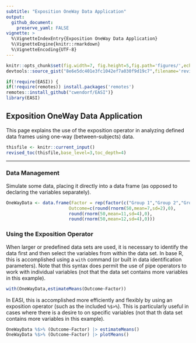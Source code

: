 ```yaml
---
subtitle: "Exposition OneWay Data Application"
output:
  github_document:
    preserve_yaml: FALSE
vignette: >
  %\VignetteIndexEntry{Exposition OneWay Data Application}
  %\VignetteEngine{knitr::rmarkdown}
  %\VignetteEncoding{UTF-8}
---
```


```r
knitr::opts_chunk$set(fig.width=7, fig.height=5,fig.path='figures/',echo=TRUE,warning=FALSE,message=FALSE)
devtools::source_gist("8e6e5dc401e3fc1042ef7a030f9d19c7",filename='revised_toc.R')
```

```r
if(!require(EASI)) {
if(!require(remotes)) install.packages('remotes')
remotes::install_github("cwendorf/EASI")}
library(EASI)
```

## Exposition OneWay Data Application

This page explains the use of the exposition operator in analyzing defined data frames using one-way (between-subjects) data.

```r
thisfile <- knitr::current_input()
revised_toc(thisfile,base_level=3,toc_depth=4)
```

---

### Data Management

Simulate some data, placing it directly into a data frame (as opposed to declaring the variables separately).
```r
OneWayData <- data.frame(Factor = rep(factor(c("Group 1","Group 2","Group 3")),each=50),
                        Outcome=c(round(rnorm(50,mean=7,sd=2),0),
                        round(rnorm(50,mean=11,sd=4),0),
                        round(rnorm(50,mean=12,sd=4),0)))
```

### Using the Exposition Operator

When larger or predefined data sets are used, it is necessary to identify the data first and then select the variables from within the data set. In base R, this is accomplished using a `with` command (or built in data identification parameters). Note that this syntax does permit the use of pipe operators to work with individual variables (not that the data set contains more variables in this example).
```r
with(OneWayData,estimateMeans(Outcome~Factor))
```

In EASI, this is accomplished more efficiently and flexibly by using an exposition operator (such as the included `%$>%`). This is particularly useful in cases where there is a desire to on specific variables (not that th data set contains more variables in this example).
```r
OneWayData %$>% (Outcome~Factor) |> estimateMeans()
OneWayData %$>% (Outcome~Factor) |> plotMeans()
```
